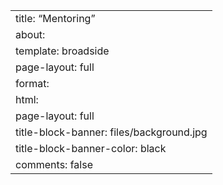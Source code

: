 ---
title: "Mentoring"
about:
  template: broadside
page-layout: full
format:
  html:
    page-layout: full
title-block-banner: files/background.jpg
title-block-banner-color: black
comments: false
---